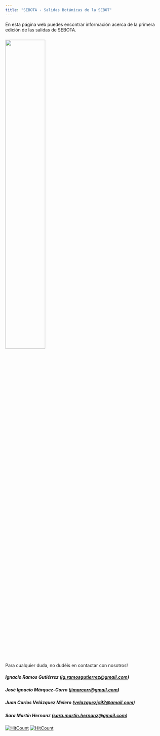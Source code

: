 ```yaml
---
title: "SEBOTA - Salidas Botánicas de la SEBOT"
---
```


En esta página web puedes encontrar información acerca de la primera edición de las salidas de SEBOTA.

### ![](SEBOTA_logo.png){width="50%"}

Para cualquier duda, no dudéis en contactar con nosotros!

##### Ignacio Ramos Gutiérrez ([ig.ramosgutierrez\@gmail.com](mailto:ig.ramosgutierrez@gmail.com))

##### José Ignacio Márquez-Corro ([jimarcorr\@gmail.com](mailto:jimarcorr@gmail.com))

##### Juan Carlos Velázquez Melero ([velazquezjc92\@gmail.com](mailto:velazquezjc92@gmail.com))

##### Sara Martín Hernanz ([sara.martin.hernanz\@gmail.com](mailto:sara.martin.hernanz@gmail.com))

[![HitCount](https://hits.dwyl.com/se-bota/sebota.svg)](https://hits.dwyl.com/se-bota/sebota) [![HitCount](https://hits.dwyl.com/se-bota/sebota.svg&show=unique)](https://hits.dwyl.com/se-bota/sebota)
